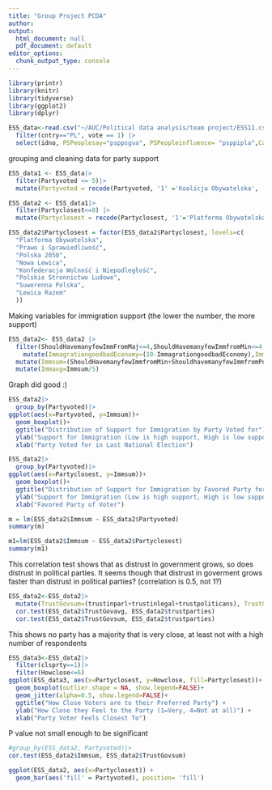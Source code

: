 ```yaml
---
title: "Group Project PCDA"
author: 
output:
  html_document: null
  pdf_document: default
editor_options:
  chunk_output_type: console
---
```

```r
library(printr)
library(knitr)
library(tidyverse)
library(ggplot2)
library(dplyr)
```

```r
ESS_data<-read.csv("~/AUC/Political data analysis/team project/ESS11.csv") |>
  filter(cntry=="PL", vote == 1) |>
  select(idno, PSPeoplesay="psppsgva", PSPeopleinfluence= "psppipla",CanParticpate = "cptppola" , trustinparl= "trstprl", trustinlegal= "trstlgl", trustpoliticans= "trstplt", trustparties= "trstprt", vote, Partyvoted="prtvtfpl", Partyclosest="prtcljpl", Howclose="prtdgcl", SatisfiedwithNGov="stfgov", ShouldHavemanyfewImmFromMaj="imsmetn", ShouldHavemanyfewImmfromMin="imdfetn", ShouldhavemanyfewImmfromPooroutsideEurope="impcntr", ImmagrationgoodbadEconomy="imbgeco", Immgoodbadforculture="imueclt", ImmworsebetterforlivinginPL="imwbcnt", dscrrce, dscrntn, dscrrlg, dscrlng, dscretn, clsprty)
```

grouping and cleaning data for party support
```r
ESS_data1 <- ESS_data|> 
  filter(Partyvoted <= 5)|>
  mutate(Partyvoted = recode(Partyvoted, '1' ='Koalicja Obywatelska', '2' =	'Prawo i Sprawiedliwość', '3' ='Trzecia Droga','4'='Nowa Lewica', '5' =	'Konfederacja Wolność i Niepodległość'))

ESS_data2 <- ESS_data1|>
  filter(Partyclosest<=8) |>
  mutate(Partyclosest = recode(Partyclosest, '1'='Platforma Obywatelska', '2'='Prawo i Sprawiedliwość', '3'='Lewica Razem', '4'= 'Konfederacja Wolność i Niepodległość', '5'='Nowa Lewica', '6'='Polskie Stronnictwo Ludowe', '7'='Suwerenna Polska','8'='Polska 2050'))

ESS_data2$Partyclosest = factor(ESS_data2$Partyclosest, levels=c(
  "Platforma Obywatelska", 
  "Prawo i Sprawiedliwość",
  "Polska 2050",
  "Nowa Lewica",
  "Konfederacja Wolność i Niepodległość",
  "Polskie Stronnictwo Ludowe",
  "Suwerenna Polska",
  "Lewica Razem"
  ))
```


Making variables for immigration support (the lower the number, the more support)
```r
ESS_data2<- ESS_data2 |>
  filter(ShouldHavemanyfewImmFromMaj<=4,ShouldHavemanyfewImmfromMin<=4,ShouldhavemanyfewImmfromPooroutsideEurope<=4, ImmagrationgoodbadEconomy<=10,Immgoodbadforculture<=10, ImmworsebetterforlivinginPL<=10)|>
    mutate(ImmagrationgoodbadEconomy=(10-ImmagrationgoodbadEconomy),ImmworsebetterforlivinginPL=(10-ImmworsebetterforlivinginPL),Immgoodbadforculture=(10-Immgoodbadforculture))|>
  mutate(Immsum=(ShouldHavemanyfewImmfromMin+ShouldhavemanyfewImmfromPooroutsideEurope+ImmagrationgoodbadEconomy+Immgoodbadforculture+ImmworsebetterforlivinginPL))|>
  mutate(Immavg=Immsum/5)
```

Graph did good :)
```r
ESS_data2|>
  group_by(Partyvoted)|>
ggplot(aes(x=Partyvoted, y=Immsum))+
  geom_boxplot()+
  ggtitle("Distribution of Support for Immigration by Party Voted for") +
  ylab("Support for Immigration (Low is high support, High is low support)") +
  xlab("Party Voted for in Last National Election")

ESS_data2|>
  group_by(Partyvoted)|>
ggplot(aes(x=Partyclosest, y=Immsum))+
  geom_boxplot()+
  ggtitle("Distribution of Support for Immigration by Favored Party for") +
  ylab("Support for Immigration (Low is high support, High is low support)") +
  xlab("Favored Party of Voter")

```
```r
m = lm(ESS_data2$Immsum ~ ESS_data2$Partyvoted)
summary(m)

m1=lm(ESS_data2$Immsum ~ ESS_data2$Partyclosest)
summary(m1)
```

This correlation test shows that as distrust in government grows, so does distrust in political parties. It seems though that distrust in goverment grows faster than distrust in political parties? (correlation is 0.5, not 1?)
```r
ESS_data2<-ESS_data2|>
  mutate(TrustGovsum=(trustinparl+trustinlegal+trustpoliticans), TrustGovavg=TrustGovsum/3)
  cor.test(ESS_data2$TrustGovavg, ESS_data2$trustparties)
  cor.test(ESS_data2$TrustGovsum, ESS_data2$trustparties)
```

This shows no party has a majority that is very close, at least not with a high number of respondents
```r
ESS_data3<-ESS_data2|>
  filter(clsprty==1)|>
  filter(Howclose<=6)
ggplot(ESS_data3, aes(x=Partyclosest, y=Howclose, fill=Partyclosest))+
  geom_boxplot(outlier.shape = NA, show.legend=FALSE)+
  geom_jitter(alpha=0.5, show.legend=FALSE)+
  ggtitle("How Close Voters are to their Preferred Party") +
  ylab("How Close they Feel to the Party (1=Very, 4=Not at all)") +
  xlab("Party Voter Feels Closest To")
```

P value not small enough to be significant
```r
#group_by(ESS_data2, Partyvoted)|>
cor.test(ESS_data2$Immsum, ESS_data2$TrustGovsum)
```


```r
ggplot(ESS_data2, aes(x=Partyclosest)) +
  geom_bar(aes('fill' = Partyvoted), position= 'fill')
```````



